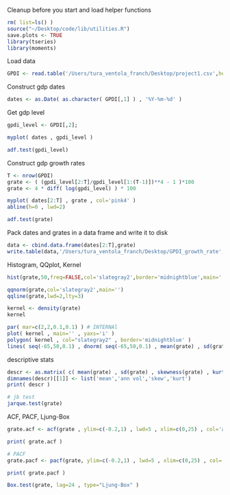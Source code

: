 
 Cleanup before you start and load helper functions
```r
rm( list=ls() )
source("~/Desktop/code/lib/utilities.R")
save.plots <- TRUE
library(tseries)
library(moments)
```

 Load data
```r
GPDI <- read.table('/Users/tura_ventola_franch/Desktop/project1.csv',header=TRUE,sep=',')
```

 Construct gdp dates
```r
dates <- as.Date( as.character( GPDI[,1] ) , '%Y-%m-%d' )
```

 Get gdp level
```r
gpdi_level <- GPDI[,2];

myplot( dates , gpdi_level )
```

```r
adf.test(gpdi_level)
```

 Construct gdp growth rates
```r
T <- nrow(GPDI)
grate <- ( (gpdi_level[2:T]/gpdi_level[1:(T-1)])**4 - 1 )*100
grate <- 4 * diff( log(gpdi_level) ) * 100

myplot( dates[2:T] , grate , col='pink4' )
abline(h=0 , lwd=2)
```

```r
adf.test(grate)
```

 Pack dates and grates in a data frame and write it to disk
```r
data <- cbind.data.frame(dates[2:T],grate)
write.table(data,'/Users/tura_ventola_franch/Desktop/GPDI_growth_rate',sep=' ',row.names=FALSE,col.names=FALSE)
```

Histogram, QQplot, Kernel
```r
hist(grate,50,freq=FALSE,col='slategray2',border='midnightblue',main='')

qqnorm(grate,col='slategray2',main='')
qqline(grate,lwd=2,lty=3)

kernel <- density(grate)
kernel

par( mar=c(2,2,0.1,0.1) ) # INTERNAl
plot( kernel , main='' , yaxs='i' )
polygon( kernel , col="slategray2" , border='midnightblue' )
lines( seq(-65,50,0.1) , dnorm( seq(-65,50,0.1) , mean(grate) , sd(grate) ) , col='darkslateblue' ,lwd=2)
```

descriptive stats
```r
descr <- as.matrix( c( mean(grate) , sd(grate) , skewness(grate) , kurtosis(grate) ) ) 
dimnames(descr)[[1]] <- list('mean','ann vol','skew','kurt')
print( descr )

# jb test
jarque.test(grate)
```

ACF, PACF, Ljung-Box
```r
grate.acf <- acf(grate , ylim=c(-0.2,1) , lwd=5 , xlim=c(0,25) , col='aquamarine3')

print( grate.acf )

# PACF
grate.pacf <- pacf(grate, ylim=c(-0.2,1) , lwd=5 , xlim=c(0,25) , col='aquamarine3')

print( grate.pacf )

Box.test(grate, lag=24 , type="Ljung-Box" )
```

